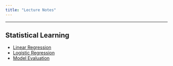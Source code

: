 ```yaml
---
title: "Lecture Notes"
---
```


---



## Statistical Learning 

* [Linear Regression](https://drive.google.com/file/d/11ButTboknwvmLH5W5Am4Am4vY1Bk9ge7/view?usp=sharing)
* [Logistic Regression](https://drive.google.com/file/d/1s7nz8D5s8uo8cEBRxeoLxEkm--FJBD-v/view?usp=sharing)
* [Model Evaluation](https://drive.google.com/file/d/1uoHw-h8PPLkxlgeQuhUJH6ZxYN5Z83n4/view?usp=sharing)


